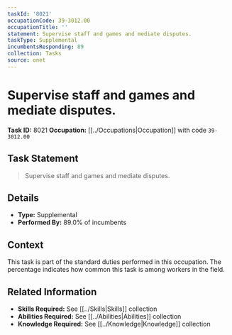```yaml
---
taskId: '8021'
occupationCode: 39-3012.00
occupationTitle: ''
statement: Supervise staff and games and mediate disputes.
taskType: Supplemental
incumbentsResponding: 89
collection: Tasks
source: onet
---
```

# Supervise staff and games and mediate disputes.

**Task ID:** 8021
**Occupation:** [[../Occupations|Occupation]] with code `39-3012.00`

## Task Statement

> Supervise staff and games and mediate disputes.

## Details

- **Type:** Supplemental
- **Performed By:** 89.0% of incumbents

## Context

This task is part of the standard duties performed in this occupation. The percentage indicates how common this task is among workers in the field.

## Related Information

- **Skills Required:** See [[../Skills|Skills]] collection
- **Abilities Required:** See [[../Abilities|Abilities]] collection
- **Knowledge Required:** See [[../Knowledge|Knowledge]] collection
